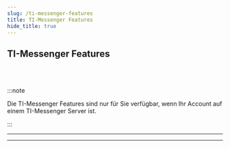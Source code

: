 ```yaml
---
slug: /ti-messenger-features
title: TI-Messenger Features
hide_title: true
---
```



<div class="hero hero--primary">
  <div class="container">
    <h2 class="hero__title">TI-Messenger Features</h2>
  </div>
  
</div>
<br></br>

:::note

Die TI-Messenger Features sind nur für Sie verfügbar, wenn Ihr Account auf einem TI-Messenger Server ist.

:::

---

<DocCardList />

---
